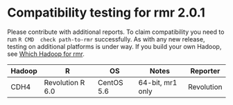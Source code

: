 # Compatibility testing for rmr 2.0.1
Please contribute with additional reports. To claim compatibility you need to run `R CMD  check path-to-rmr` successfully.
As with any new release, testing on additional platforms is under way. If you build your own Hadoop, see [Which Hadoop for rmr](https://github.com/RevolutionAnalytics/RHadoop/wiki/Which-Hadoop-for-rmr).

<table>
<thead>
<tr><th>Hadoop</th><th>R</th><th>OS</th><th>Notes</th><th>Reporter</th></tr>
</thead>
<tbody>
<tr><td>CDH4</td><td>Revolution R 6.0</td><td>CentOS 5.6</td><td>64-bit, mr1 only</td><td>Revolution</td></tr>
</tbody>
</table>